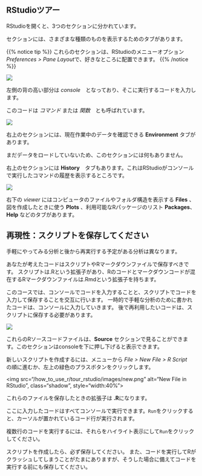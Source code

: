 ## RStudioツアー

RStudioを開くと、3つのセクションに分かれています。

セクションには、さまざまな種類のものを表示するためのタブがあります。

{{% notice tip %}}
これらのセクションは、RStudioのメニューオプション*Preferences > Pane Layout*で、好きなところに配置できます。
{{% /notice %}}

![](/how_to_use_r/tour_rstudio/images/left.png?classes=shadow)

左側の背の高い部分は *console*　となっており、そこに実行するコードを入力します。

このコードは *コマンド* または *関数*　とも呼ばれています。

![](/how_to_use_r/tour_rstudio/images/top-right.png?classes=shadow)

右上のセクションには、現在作業中のデータを確認できる **Environment** タブがあります。

まだデータをロードしていないため、このセクションには何もありません。

右上のセクションには **History**　タブもあります。これはRStudioがコンソールで実行したコマンドの履歴を表示するところです。

![](/how_to_use_r/tour_rstudio/images/bottom-right.png?classes=shadow)

右下の *viewer* にはコンピュータのファイルやフォルダ構造を表示する **Files** 、図を作成したときに使う **Plots** 、利用可能なRパッケージのリスト **Packages**、**Help** などのタブがあります。

## 再現性：スクリプトを保存してください

手軽にやってみる分析と後から再実行する予定がある分析は異なります。

あなたが考えたコードはスクリプトやRマークダウンファイルで保存すべきです。
スクリプトは.Rという拡張子があり、Rのコードとマークダウンコードが混在するRマークダウンファイルは.Rmdという拡張子を持ちます。

このコースでは、コンソールでコードを入力することと、スクリプトでコードを入力して保存することを交互に行います。
一時的で手軽な分析のために書かれたコードは、コンソールに入力していきます。
後で再利用したいコードは、スクリプトに保存する必要があります。

![](/how_to_use_r/tour_rstudio/images/four-panes.png?classes=shadow)

これらのRソースコードファイルは、**Source** セクションで見ることができます。このセクションはconsoleを下に押し下げると表示できます。

新しいスクリプトを作成するには、メニューから *File > New File > R Script*　の順に進むか、左上の緑色のプラスボタンをクリックします。


<img src="/how_to_use_r/tour_rstudio/images/new.png" alt="New File in RStudio", class="shadow", style="width:40%">


これらのファイルを保存したときの拡張子は **.R**になります。

ここに入力したコードはすべてコンソールで実行できます。`Run`をクリックすると、カーソルが置かれているコード行が実行されます。

複数行のコードを実行するには、それらをハイライト表示にして`Run`をクリックしてください。

スクリプトを作成したら、必ず保存してください。
また、コードを実行してRがクラッシュしてしまうことがたまにありますが、そうした場合に備えてコードを実行する前にも保存してください。
